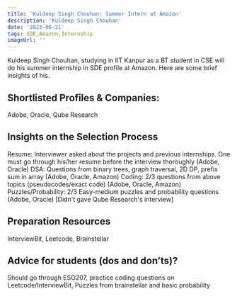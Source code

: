 ---
title: 'Kuldeep Singh Chouhan: Summer Intern at Amazon'
description: 'Kuldeep Singh Chouhan'
date: '2023-06-21'
tags: SDE,Amazon,Internship
imageUrl: ''
---

Kuldeep Singh Chouhan, studying in IIT Kanpur as a BT student in CSE will do
his summer internship in SDE profile at Amazon. Here are some brief
insights of his.

## Shortlisted Profiles & Companies:
Adobe, Oracle, Qube Research

## Insights on the Selection Process
Resume: Interviewer asked about the projects and previous internships. One must go through his/her resume before the interview thoroughly (Adobe, Oracle)
DSA: Questions from binary trees, graph traversal, 2D DP, prefix sum in array (Adobe, Oracle, Amazon)
Coding: 2/3 questions from above topics (pseudocodes/exact code) (Adobe, Oracle, Amazon)
Puzzles/Probability: 2/3 Easy-medium puzzles and probability questions (Adobe, Oracle)
[Didn't gave Qube Research's interview]

##  Preparation Resources
InterviewBit, Leetcode, Brainstellar

## Advice for students (dos and don’ts)? 
Should go through ESO207, practice coding questions on Leetcode/InterviewBit, Puzzles from brainstellar and basic probability

